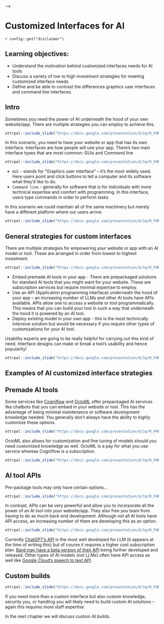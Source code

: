 <!-- # VIDEO: Customized Interface for AI -->

<!-- This video discusses how to address custom interface needs for an AI tool. -->

<!-- <!-- <iframe width="560" height="315" src="https://www.youtube-nocookie.com/embed/ID" title="YouTube video player" frameborder="0" allow="accelerometer; autoplay; clipboard-write; encrypted-media; gyroscope; picture-in-picture" allowfullscreen></iframe> --> -->

<!-- You can view and download the Google Slides [here](https://docs.google.com/presentation/d/1qrR_FHMrYr4ZUgghC5FE4sJ107uv7QPisyGPTPI4I1g/edit). -->

# Customized Interfaces for AI

<div class = disclaimer>
`r config::get("disclaimer")`
</div>

## Learning objectives:

- Understand the motivation behind customized interfaces needs for AI tools
- Discuss a variety of low to high investment strategies for meeting customized interface needs
- Define and be able to contrast the differences graphics user interfaces and command line interfaces.

## Intro

Sometimes you need the power of AI underneath the hood of your own website/app. There are multiple strategies you can employ to achieve this.

```r
ottrpal::include_slide("https://docs.google.com/presentation/d/1qrR_FHMrYr4ZUgghC5FE4sJ107uv7QPisyGPTPI4I1g/edit#slide=id.g2a0db34665a_0_6")
```

In this scenario, you need to have your website or app that has its own interface. Interfaces are how people will use your app. There's two main interface types that are most common: GUIs and Command line

```r
ottrpal::include_slide("https://docs.google.com/presentation/d/1qrR_FHMrYr4ZUgghC5FE4sJ107uv7QPisyGPTPI4I1g/edit#slide=id.g2a672011b50_0_4")
```
- `GUI` - stands for "Graphics user interface" -- it's the most widely used. Here users point and click buttons to tell a computer and its software what they'd like to do.
- `Command line` - generally for software that is for individuals with more technical expertise and comfort with programming. In this interface, users type commands in order to perform tasks

In this scenario we could maintain all of the same machinery but merely have a different platform where our users arrive.

```r
ottrpal::include_slide("https://docs.google.com/presentation/d/1qrR_FHMrYr4ZUgghC5FE4sJ107uv7QPisyGPTPI4I1g/edit#slide=id.g2a672011b50_0_519")
```

## General strategies for custom interfaces

There are multiple strategies for empowering your website or app with an AI model or tool. These are arranged in order from lowest to highest investment.

```r
ottrpal::include_slide("https://docs.google.com/presentation/d/1qrR_FHMrYr4ZUgghC5FE4sJ107uv7QPisyGPTPI4I1g/edit#slide=id.g2a672011b50_0_165")
```

- Embed premade AI tools in your app - There are prepackaged solutions for standard AI tools that you might want for your website. These are subscription services but require minimal expertise to employ.
- Use an API (Application programming interface) underneath the hood of your app -- an increasing number of LLMs and other AI tools have APIs available. APIs allow one to access a website or tool programmatically. This means that you can build your tool in such a way that underneath the hood it is powered by an AI tool.
- Deploy existing model in your own app - this is the most technically intensive solution but would be necessary if you require other types of customizations for your AI tool.

Usability experts are going to be really helpful for carrying out this kind of need. Interface designs can make or break a tool’s usability and hence popularity!


```r
ottrpal::include_slide("https://docs.google.com/presentation/d/1qrR_FHMrYr4ZUgghC5FE4sJ107uv7QPisyGPTPI4I1g/edit#slide=id.g2a6bf36de90_0_0")
```

## Examples of AI customized interface strategies

## Premade AI tools

Some services like [Cogniflow](https://www.cogniflow.ai/ai-playground) and [OctoML](https://octoml.ai/) offer prepackaged AI services like chatbots that you can embed in your website or tool. This has the advantage of being minimal maintenance or software development knowledge needed. You generally don't always have the ability to highly customize these options.

```r
ottrpal::include_slide("https://docs.google.com/presentation/d/1qrR_FHMrYr4ZUgghC5FE4sJ107uv7QPisyGPTPI4I1g/edit#slide=id.g2a672011b50_0_328")
```

OctoML also allows for customization and fine tuning of models should you need customized knowledge as well. OctoML is a pay for what you use service whereas Cogniflow is a subscription.

```r
ottrpal::include_slide("https://docs.google.com/presentation/d/1qrR_FHMrYr4ZUgghC5FE4sJ107uv7QPisyGPTPI4I1g/edit#slide=id.g2a672011b50_0_328")
```

## AI tool APIs

Pre-package tools may only have certain options…

```r
ottrpal::include_slide("https://docs.google.com/presentation/d/1qrR_FHMrYr4ZUgghC5FE4sJ107uv7QPisyGPTPI4I1g/edit#slide=id.g2a672011b50_0_511")
```

In contrast, APIs can be very powerful and allow you to incorporate all the power of an AI tool into your website/app. They also free you team from having to do as much back end development. Although not all AI tools have API access, an increasing number of them are developing this as an option.

```r
ottrpal::include_slide("https://docs.google.com/presentation/d/1qrR_FHMrYr4ZUgghC5FE4sJ107uv7QPisyGPTPI4I1g/edit#slide=id.g2a672011b50_0_336")
```

Currently [ChatGPT's API](https://openai.com/pricing) is the most well developed for LLM (it appears at the time of writing this) but of course it requires a higher cost subscription plan. [Bard may have a beta version of their API](https://medium.com/@novita_ai/how-to-use-google-bard-api-57a14d95bfa3) being further developed and released. Other types of AI models (not LLMs) often have API access as well like [Google Cloud's speech to text API](https://cloud.google.com/speech-to-text).

## Custom builds

```r
ottrpal::include_slide("https://docs.google.com/presentation/d/1qrR_FHMrYr4ZUgghC5FE4sJ107uv7QPisyGPTPI4I1g/edit#slide=id.g2a672011b50_0_515")
```

If you need more than a custom interface but also custom knowledge, security you, or handling you will likely need to build custom AI solutions – again this requires more staff expertise

In the next chapter we will discuss custom AI builds.
